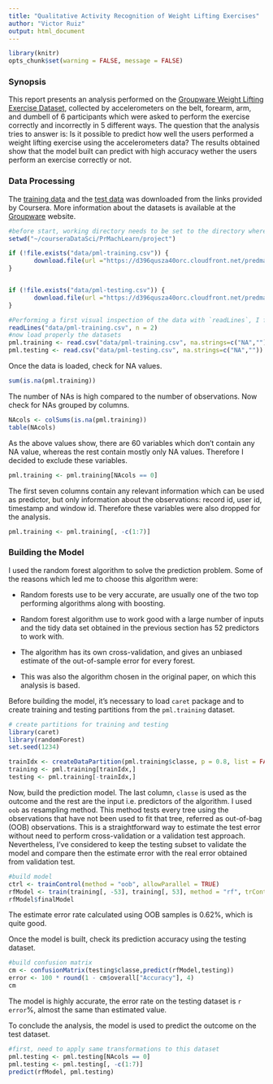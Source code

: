 ```yaml
---
title: "Qualitative Activity Recognition of Weight Lifting Exercises"
author: "Victor Ruiz"
output: html_document
---
```


```r
library(knitr)
opts_chunk$set(warning = FALSE, message = FALSE)
```

### Synopsis  
  This report presents an analysis performed on the [Groupware Weight Lifting Exercise Dataset](http://groupware.les.inf.puc-rio.br/har), collected by accelerometers on the belt, forearm, arm, and dumbell of 6 participants which were asked to perform the exercise correctly and incorrectly in 5 different ways.  The question that the analysis tries to answer is: Is it possible to predict how well the users performed a weight lifting exercise using the accelerometers data? The results obtained show that the model built can predict with high accuracy wether the users perform an exercise correctly or not.

### Data Processing  
  
  The [training data](https://d396qusza40orc.cloudfront.net/predmachlearn/pml-training.csv) and the [test data](https://d396qusza40orc.cloudfront.net/predmachlearn/pml-testing.csv) was downloaded from the links provided by Coursera. More information about the datasets is available at the [Groupware](http://groupware.les.inf.puc-rio.br/har) website. 
  
```r
#before start, working directory needs to be set to the directory where this file is located, in my case, "~/courseraDataSci/PrMachLearn/project"
setwd("~/courseraDataSci/PrMachLearn/project")

if (!file.exists("data/pml-training.csv")) {
       download.file(url ="https://d396qusza40orc.cloudfront.net/predmachlearn/pml-training.csv",destfile = "data/pml-training.csv", method = "auto")
}


if (!file.exists("data/pml-testing.csv")) {
       download.file(url ="https://d396qusza40orc.cloudfront.net/predmachlearn/pml-testing.csv",destfile = "data/pml-testing.csv", method = "auto")
}

#Performing a first visual inspection of the data with `readLines`, I found out  that the files contain a valid header with column names; comma separator is used; and NA values were codified wether as "NA" or as empty strings.
readLines("data/pml-training.csv", n = 2)
#now load properly the datasets
pml.training <- read.csv("data/pml-training.csv", na.strings=c("NA",""))
pml.testing <- read.csv("data/pml-testing.csv", na.strings=c("NA",""))
```

  Once the data is loaded, check for NA values. 
```r
sum(is.na(pml.training))
```
  
  The number of NAs is high compared to the number of observations. Now check for NAs grouped by columns.
  
```r
NAcols <- colSums(is.na(pml.training))
table(NAcols)
```  
  As the above values show, there are 60 variables which don't contain any NA value, whereas the rest contain mostly only NA values. Therefore I decided to exclude these variables.
```r
pml.training <- pml.training[NAcols == 0]
```

  The first seven columns contain any relevant information which can be used as predictor, but only information about the observations: record id, user id, timestamp and window id. Therefore these variables were also dropped for the analysis.
```r
pml.training <- pml.training[, -c(1:7)]
```

### Building the Model  
  I used the random forest algorithm to solve the prediction problem. Some of the reasons which led me to choose this algorithm were:  
  
  * Random forests use to be very accurate, are usually one of the two top performing algorithms along with boosting.  
  
  * Random forest algorithm use to work good with a large number of inputs and the tidy data set obtained in the previous section has 52 predictors to work with. 
  
  * The algorithm has its own cross-validation, and gives an unbiased estimate of the out-of-sample error for every forest.  
  
  * This was also the algorithm chosen in the original paper, on which this analysis is based.
  
  Before building the model, it's necessary to load `caret` package and to create training and testing partitions from the `pml.training` dataset.
```r
# create partitions for training and testing
library(caret)
library(randomForest)
set.seed(1234)

trainIdx <- createDataPartition(pml.training$classe, p = 0.8, list = FALSE)
training <- pml.training[trainIdx,]
testing <- pml.training[-trainIdx,]
```

  Now, build the prediction model. The last column, `classe` is used as the outcome and the rest are the input i.e. predictors of the algorithm. I used `oob` as resampling method. This method tests every tree using the observations that have not been used to fit that tree, referred as out-of-bag (OOB) observations. This is a straightforward way to estimate the test error without need to perform cross-validation or a validation test approach. Nevertheless, I've considered to keep the testing subset to validate the model and compare then the estimate error with the real error obtained from validation test.
```r
#build model
ctrl <- trainControl(method = "oob", allowParallel = TRUE)
rfModel <- train(training[, -53], training[, 53], method = "rf", trControl = ctrl) 
rfModel$finalModel
```
  The estimate error rate calculated using OOB samples is 0.62%, which is quite good.

  Once the model is built, check its prediction accuracy using the testing dataset.
```r
#build confusion matrix
cm <- confusionMatrix(testing$classe,predict(rfModel,testing))
error <- 100 * round(1 - cm$overall["Accuracy"], 4)
cm
```
  The model is highly accurate, the error rate on the testing dataset is 
  `r error`%, almost the same than estimated value.  

 To conclude the analysis, the model is used to predict the outcome on the test dataset.  
```r
#first, need to apply same transformations to this dataset
pml.testing <- pml.testing[NAcols == 0]
pml.testing <- pml.testing[, -c(1:7)]
predict(rfModel, pml.testing)
```

